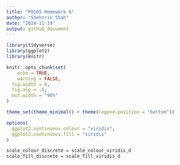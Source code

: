 ```yaml
---
title: "P8105 Homework 6"
author: "Shehzrin Shah"
date: "2024-11-19"
output: github_document
---
```


```r
library(tidyverse)
library(ggplot2)
library(knitr)

knitr::opts_chunk$set(
	echo = TRUE,
	warning = FALSE,
  fig.width = 6,
  fig.asp = .6,
  out.width = "90%"
)

theme_set(theme_minimal() + theme(legend.position = "bottom"))

options(
  ggplot2.continuous.colour = "viridis",
  ggplot2.continuous.fill = "viridis"
)

scale_colour_discrete = scale_colour_viridis_d
scale_fill_discrete = scale_fill_viridis_d
```

